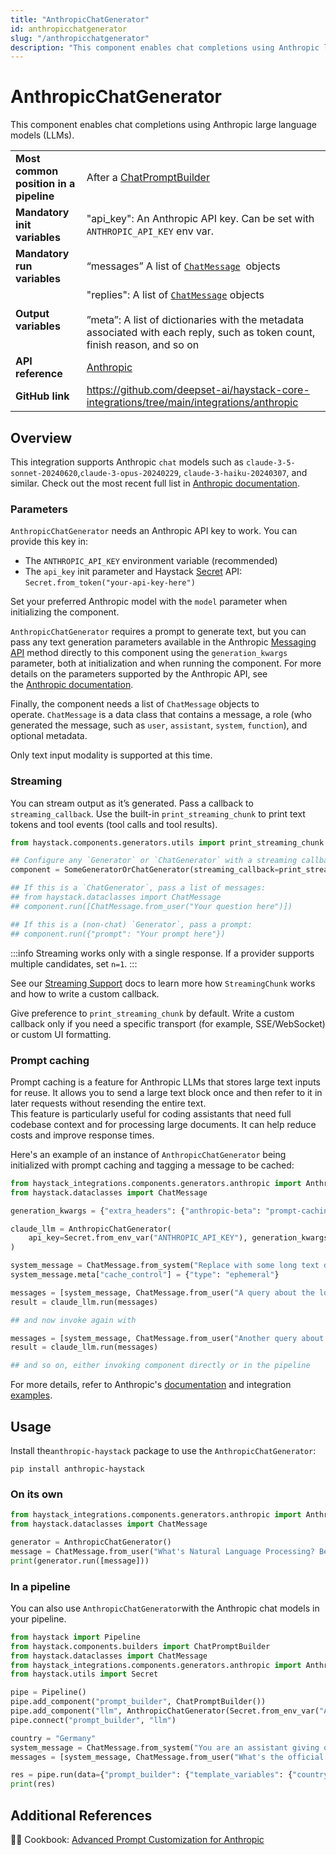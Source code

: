 ```yaml
---
title: "AnthropicChatGenerator"
id: anthropicchatgenerator
slug: "/anthropicchatgenerator"
description: "This component enables chat completions using Anthropic large language models (LLMs)."
---
```


# AnthropicChatGenerator

This component enables chat completions using Anthropic large language models (LLMs).

|  |  |
| --- | --- |
| **Most common position in a pipeline** | After a [ChatPromptBuilder](../../../docs/pipeline-components/builders/chatpromptbuilder.mdx) |
| **Mandatory init variables** | "api_key": An Anthropic API key. Can be set with `ANTHROPIC_API_KEY` env var. |
| **Mandatory run variables** | “messages” A list of [`ChatMessage`](../../../docs/concepts/data-classes.mdx#chatmessage)  objects |
| **Output variables** | "replies": A list of [`ChatMessage`](../../../docs/concepts/data-classes.mdx#chatmessage)  objects  <br /> <br />”meta”: A list of dictionaries with the metadata associated with each reply, such as token count, finish reason, and so on |
| **API reference** | [Anthropic](/reference/integrations-anthropic) |
| **GitHub link** | https://github.com/deepset-ai/haystack-core-integrations/tree/main/integrations/anthropic |

## Overview

This integration supports Anthropic `chat` models such as `claude-3-5-sonnet-20240620`,`claude-3-opus-20240229`, `claude-3-haiku-20240307`, and similar. Check out the most recent full list in [Anthropic documentation](https://docs.anthropic.com/en/docs/about-claude/models).

### Parameters

`AnthropicChatGenerator` needs an Anthropic API key to work. You can provide this key in:

- The `ANTHROPIC_API_KEY` environment variable (recommended)
- The `api_key` init parameter and Haystack [Secret](../../concepts/secret-management.mdx) API: `Secret.from_token("your-api-key-here")`

Set your preferred Anthropic model with the `model` parameter when initializing the component.

`AnthropicChatGenerator` requires a prompt to generate text, but you can pass any text generation parameters available in the Anthropic [Messaging API](https://docs.anthropic.com/en/api/messages) method directly to this component using the `generation_kwargs` parameter, both at initialization and when running the component. For more details on the parameters supported by the Anthropic API, see the [Anthropic documentation](https://docs.anthropic.com).

Finally, the component needs a list of `ChatMessage` objects to operate. `ChatMessage` is a data class that contains a message, a role (who generated the message, such as `user`, `assistant`, `system`, `function`), and optional metadata. 

Only text input modality is supported at this time.

### Streaming

You can stream output as it’s generated. Pass a callback to `streaming_callback`. Use the built-in `print_streaming_chunk` to print text tokens and tool events (tool calls and tool results).

```python
from haystack.components.generators.utils import print_streaming_chunk

## Configure any `Generator` or `ChatGenerator` with a streaming callback
component = SomeGeneratorOrChatGenerator(streaming_callback=print_streaming_chunk)

## If this is a `ChatGenerator`, pass a list of messages:
## from haystack.dataclasses import ChatMessage
## component.run([ChatMessage.from_user("Your question here")])

## If this is a (non-chat) `Generator`, pass a prompt:
## component.run({"prompt": "Your prompt here"})
```

:::info
Streaming works only with a single response. If a provider supports multiple candidates, set `n=1`.
:::

See our [Streaming Support](guides-to-generators/choosing-the-right-generator.mdx#streaming-support) docs to learn more how `StreamingChunk` works and how to write a custom callback.

Give preference to `print_streaming_chunk` by default. Write a custom callback only if you need a specific transport (for example, SSE/WebSocket) or custom UI formatting.

### Prompt caching

Prompt caching is a feature for Anthropic LLMs that stores large text inputs for reuse. It allows you to send a large text block once and then refer to it in later requests without resending the entire text.  
This feature is particularly useful for coding assistants that need full codebase context and for processing large documents. It can help reduce costs and improve response times.

Here's an example of an instance of `AnthropicChatGenerator` being initialized with prompt caching and tagging a message to be cached:

```python python
from haystack_integrations.components.generators.anthropic import AnthropicChatGenerator
from haystack.dataclasses import ChatMessage

generation_kwargs = {"extra_headers": {"anthropic-beta": "prompt-caching-2024-07-31"}}

claude_llm = AnthropicChatGenerator(
    api_key=Secret.from_env_var("ANTHROPIC_API_KEY"), generation_kwargs=generation_kwargs
)

system_message = ChatMessage.from_system("Replace with some long text documents, code or instructions")
system_message.meta["cache_control"] = {"type": "ephemeral"}

messages = [system_message, ChatMessage.from_user("A query about the long text for example")]
result = claude_llm.run(messages)

## and now invoke again with

messages = [system_message, ChatMessage.from_user("Another query about the long text etc")]
result = claude_llm.run(messages)

## and so on, either invoking component directly or in the pipeline
```

For more details, refer to Anthropic's [documentation](https://docs.anthropic.com/en/docs/build-with-claude/prompt-caching) and integration [examples](https://github.com/deepset-ai/haystack-core-integrations/tree/main/integrations/anthropic/example).

## Usage

Install the`anthropic-haystack` package to use the `AnthropicChatGenerator`:

```shell
pip install anthropic-haystack
```

### On its own

```python
from haystack_integrations.components.generators.anthropic import AnthropicChatGenerator
from haystack.dataclasses import ChatMessage

generator = AnthropicChatGenerator()
message = ChatMessage.from_user("What's Natural Language Processing? Be brief.")
print(generator.run([message]))
```

### In a pipeline

You can also use `AnthropicChatGenerator`with the Anthropic chat models in your pipeline.

```python
from haystack import Pipeline
from haystack.components.builders import ChatPromptBuilder
from haystack.dataclasses import ChatMessage
from haystack_integrations.components.generators.anthropic import AnthropicChatGenerator
from haystack.utils import Secret

pipe = Pipeline()
pipe.add_component("prompt_builder", ChatPromptBuilder())
pipe.add_component("llm", AnthropicChatGenerator(Secret.from_env_var("ANTHROPIC_API_KEY")))
pipe.connect("prompt_builder", "llm")

country = "Germany"
system_message = ChatMessage.from_system("You are an assistant giving out valuable information to language learners.")
messages = [system_message, ChatMessage.from_user("What's the official language of {{ country }}?")]

res = pipe.run(data={"prompt_builder": {"template_variables": {"country": country}, "template": messages}})
print(res)

```

## Additional References

:cook: Cookbook: [Advanced Prompt Customization for Anthropic](https://haystack.deepset.ai/cookbook/prompt_customization_for_anthropic)